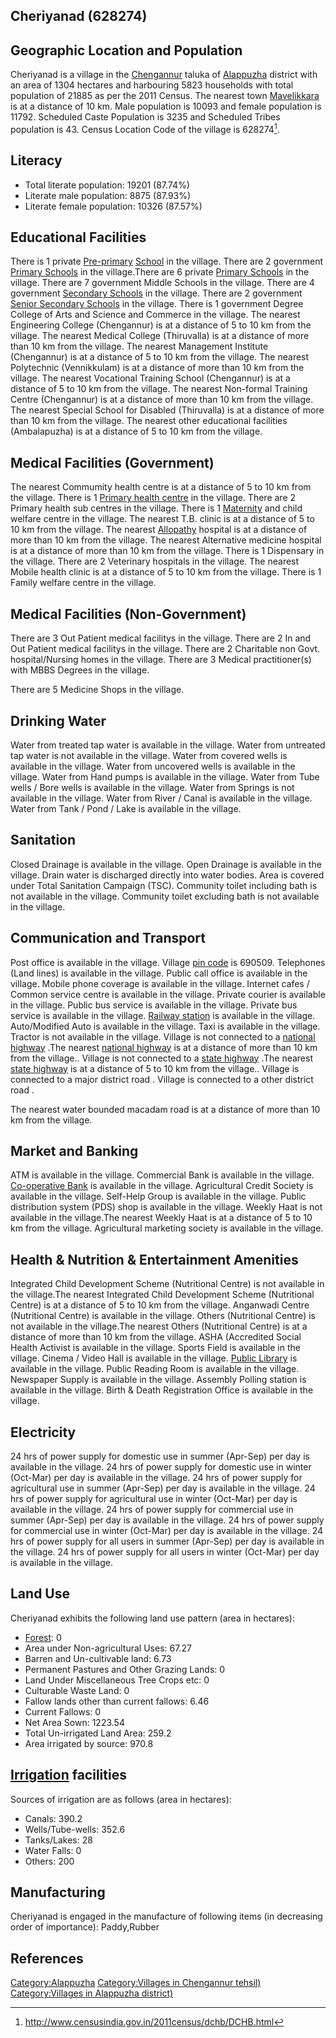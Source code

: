 {{Infobox settlement
| name=Cheriyanad
| native_name=
| native_name_lang=
| other_name=
| nickname=
| settlement_type=Village
| image_skyline=
| image_alt=
| image_caption=
| pushpin_map=India Kerala
| pushpin_label_position=right
| pushpin_map_alt=
| pushpin_map_caption=Location in Kerala, India
| latd=
| latm=
| lats=
| latNS=
| longd=
| longm=
| longs=
| longEW=
| coordinates_display=inline,title
| subdivision_type=Country
| subdivision_name={{flag|India}}
| subdivision_type1=[[States and territories of India|State]]
| subdivision_name1=Kerala 
| subdivision_type2=[[List of districts of India|District]]
| subdivision_name2=Alappuzha
| subdivision_type3=Tahsil
| subdivision_name3=Chengannur
| website=
| established_title=<!-- Established -->
| established_date=
| founder=
| named_for=
| government_type=
| governing_body=
| unit_pref=Metric=
| area_footnotes=
| area_rank=
| area_total_km2=13.04
| elevation_footnotes=
| elevation_m=
| population_total=21885
| population_as_of=2011
| population_rank=
| population_density_km2=1678
| population_demonym=
| population_footnotes=
| demographics_type1=Languages
| demographics1_title1=Official
| demographics1_info1=[[Malayalam language|Malayalam]]
| timezone1=[[Indian Standard Time|IST]]
| utc_offset1==+5:30
| postal_code_type=[[Postal Index Number|PIN]]
| postal_code=690509
| area_code_type=Telephone code
| area_code=
| registration_plate=
| blank1_name_sec1=Nearest city
| blank1_info_sec1=[[Mavelikkara]]
| blank2_name_sec1=[[Human sex ratio|Sex ratio]]
| blank2_info_sec1=1168 [[male|♂]]/[[female|♀]]
| blank3_name_sec1=Literacy
| blank3_info_sec1=87.74%
| blank1_name_sec2=[[2011 Census of India|2011 census]] code
| blank1_info_sec2=628274
| footnotes=
}}

== Cheriyanad (628274) ==

== Geographic Location and Population ==

Cheriyanad is a village in the [[Chengannur]] taluka of [[Alappuzha]] district with an area of 1304 hectares and harbouring 5823 households with total population of 21885 as per the 2011 Census. The nearest town [[Mavelikkara]] is at a distance of 10 km. Male population is 10093 and female population is 11792. Scheduled Caste Population is 3235 and Scheduled Tribes population is 43. Census Location Code of the village is 628274<ref>http://www.censusindia.gov.in/2011census/dchb/DCHB.html</ref>.


== Literacy ==  
* Total literate population: 19201 (87.74%)
* Literate male population: 8875 (87.93%)
* Literate female population: 10326 (87.57%)


== Educational Facilities ==  
There is 1 private [[Pre-primary]] [[School]] in the village.
There are 2 government [[Primary School]]s in the village.There are 6 private [[Primary School]]s in the village.
There are 7 government Middle Schools in the village.
There are 4 government [[Secondary School]]s in the village.
There are 2 government [[Senior Secondary School]]s in the village.
There is 1 government Degree College of Arts and Science and Commerce in the village.
The nearest Engineering College (Chengannur) is at a distance of 5 to 10 km from the village.
The nearest Medical College (Thiruvalla) is at a distance of more than 10 km from the village.
The nearest Management Institute (Chengannur) is at a distance of 5 to 10 km from the village.
The nearest Polytechnic (Vennikkulam) is at a distance of more than 10 km from the village.
The nearest Vocational Training School (Chengannur) is at a distance of 5 to 10 km from the village.
The nearest Non-formal Training Centre (Chengannur) is at a distance of more than 10 km from the village.
The nearest Special School for Disabled (Thiruvalla) is at a distance of more than 10 km from the village.
The nearest other educational facilities (Ambalapuzha) is at a distance of 5 to 10 km from the village.


== Medical Facilities (Government) ==
The nearest Commumity health centre is at a distance of 5 to 10 km from the village.
There is 1 [[Primary health centre]] in the village.
There are 2 Primary health sub centres in the village.
There is 1 [[Maternity]] and child welfare centre in the village.
The nearest T.B. clinic is at a distance of 5 to 10 km from the village.
The nearest [[Allopathy]] hospital is at a distance of more than 10 km from the village.
The nearest Alternative medicine hospital is at a distance of more than 10 km from the village.
There is 1 Dispensary in the village.
There are 2 Veterinary hospitals in the village.
The nearest Mobile health clinic is at a distance of 5 to 10 km from the village.
There is 1 Family welfare centre in the village.


== Medical Facilities (Non-Government) ==
There are 3 Out Patient medical facilitys in the village.
There are 2 In and Out Patient medical facilitys in the village.
There are 2 Charitable non Govt. hospital/Nursing homes in the village.
There are 3 Medical practitioner(s) with MBBS Degrees in the village.



There are 5 Medicine Shops in the village.



== Drinking Water ==
Water from treated tap water is available in the village.
Water from untreated tap water is not available in the village.
Water from covered wells is available in the village.
Water from uncovered wells is available in the village.
Water from Hand pumps is available in the village.
Water from Tube wells / Bore wells is available in the village.
Water from Springs is not available in the village.
Water from River / Canal is available in the village.
Water from Tank / Pond / Lake is available in the village.


== Sanitation ==
Closed Drainage is available in the village.
Open Drainage is available in the village.
Drain water is discharged directly into water bodies.
Area is covered under Total Sanitation Campaign (TSC).
Community toilet including bath is not available in the village.
Community toilet excluding bath is not available in the village.


== Communication and Transport ==
Post office is available in the village.
Village [[pin code]] is 690509.
Telephones (Land lines) is available in the village.
Public call office is available in the village.
Mobile phone coverage is available in the village.
Internet cafes / Common service centre is available in the village.
Private courier is available in the village.
Public bus service is available in the village.
Private bus service is available in the village.
[[Railway station]] is available in the village.
Auto/Modified Auto is available in the village.
Taxi is available in the village.
Tractor is not available in the village.
Village is not connected to a [[national highway]] .The nearest [[national highway]] is at a distance of more than 10 km from the village..
Village is not connected to a [[state highway]] .The nearest [[state highway]] is at a distance of 5 to 10 km from the village..
Village is connected to a major district road    .
Village is connected to a other district road  .


The nearest water bounded macadam road is at a distance of more than 10 km from the village.




== Market and Banking ==
ATM is available in the village.
Commercial Bank is available in the village.
[[Co-operative Bank]] is available in the village.
Agricultural Credit Society is available in the village.
Self-Help Group is available in the village.
Public distribution system (PDS) shop is available in the village.
Weekly Haat is not available in the village.The nearest Weekly Haat is at a distance of 5 to 10 km from the village.
Agricultural marketing society is available in the village.


== Health & Nutrition & Entertainment Amenities ==
Integrated Child Development Scheme (Nutritional Centre) is not available in the village.The nearest Integrated Child Development Scheme (Nutritional Centre) is at a distance of 5 to 10 km from the village.
Anganwadi Centre (Nutritional Centre) is available in the village.
Others (Nutritional Centre) is not available in the village.The nearest Others (Nutritional Centre) is at a distance of more than 10 km from the village.
ASHA (Accredited Social Health Activist is available in the village.
Sports Field is available in the village.
Cinema / Video Hall is available in the village.
[[Public Library]] is available in the village.
Public Reading Room is available in the village.
Newspaper Supply is available in the village.
Assembly Polling station is available in the village.
Birth & Death Registration Office is available in the village.


== Electricity ==
24 hrs of power supply for domestic use in summer (Apr-Sep) per day is available in the village.
24 hrs of power supply for domestic use in winter (Oct-Mar) per day is available in the village.
24 hrs of power supply for agricultural use in summer (Apr-Sep) per day is available in the village.
24 hrs of power supply for agricultural use in winter (Oct-Mar) per day is available in the village.
24 hrs of power supply for commercial use in summer (Apr-Sep) per day is available in the village.
24 hrs of power supply for commercial use in winter (Oct-Mar) per day is available in the village.
24 hrs of power supply for all users in summer (Apr-Sep) per day is available in the village.
24 hrs of power supply for all users in winter (Oct-Mar) per day is available in the village.


== Land Use ==
Cheriyanad exhibits the following land use pattern (area in hectares):
* [[Forest]]: 0
* Area under Non-agricultural Uses: 67.27
* Barren and Un-cultivable land: 6.73
* Permanent Pastures and Other Grazing Lands: 0
* Land Under Miscellaneous Tree Crops etc: 0
* Culturable Waste Land: 0
* Fallow lands other than current fallows: 6.46
* Current Fallows: 0
* Net Area Sown: 1223.54
* Total Un-irrigated Land Area: 259.2
* Area irrigated by source: 970.8


== [[Irrigation]] facilities ==
Sources of irrigation are as follows (area in hectares):
* Canals: 390.2
* Wells/Tube-wells: 352.6
* Tanks/Lakes: 28
* Water Falls: 0
* Others: 200


== Manufacturing ==
Cheriyanad is engaged in the manufacture of following items (in decreasing order of importance): Paddy,Rubber


[[Category:Alappuzha]]
[[Category:Villages in Chengannur tehsil)]]
[[Category:Villages in Alappuzha district)]]


== References ==
{{Reflist}}


